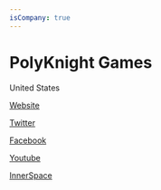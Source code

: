 ```yaml
---
isCompany: true
---
```


# PolyKnight Games



<Location>

United States

</Location>

<Website>

[Website](http://polyknightgames.com)

[Twitter](https://twitter.com/PolyknightGames)

[Facebook](https://www.facebook.com/polyknightgames)

[Youtube](https://www.youtube.com/channel/UCS6UHLBLD8LLtWsaJ5brsEQ)

</Website>

<Games>

[InnerSpace](https://www.innerspacegame.com)

</Games>
